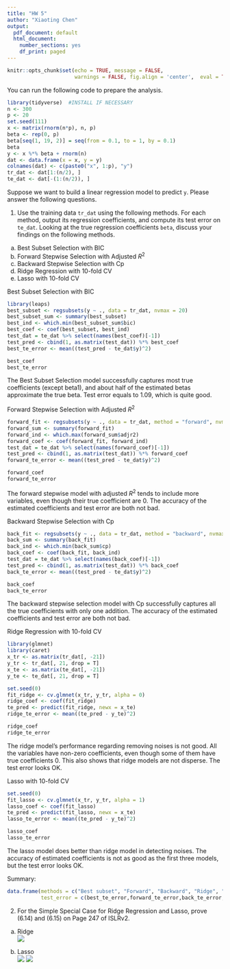 ---
title: "HW 5"
author: "Xiaoting Chen"
output:
  pdf_document: default
  html_document:
    number_sections: yes
    df_print: paged
---

```{r setup, include=FALSE}
knitr::opts_chunk$set(echo = TRUE, message = FALSE,
                      warnings = FALSE, fig.align = 'center',  eval = TRUE)
```

You can run the following code to prepare the analysis.
```{r, message=FALSE, warning=FALSE}
library(tidyverse)  #INSTALL IF NECESSARY
n <- 300
p <- 20
set.seed(111)
x <- matrix(rnorm(n*p), n, p)
beta <- rep(0, p)
beta[seq(1, 19, 2)] = seq(from = 0.1, to = 1, by = 0.1)
beta
y <- x %*% beta + rnorm(n)  
dat <- data.frame(x = x, y = y)
colnames(dat) <- c(paste0("x", 1:p), "y")
tr_dat <- dat[1:(n/2), ]
te_dat <- dat[-(1:(n/2)), ]
```

Suppose we want to build a linear regression model to predict `y`. Please answer the following questions.

1. Use the training data `tr_dat` using the following methods. For each method, output its regression coefficients, and compute its test error on `te_dat`. Looking at the true regression coefficients `beta`, discuss your findings on the following methods. 
  a. Best Subset Selection with BIC
  b. Forward Stepwise Selection with Adjusted $R^2$
  c. Backward Stepwise Selection with Cp
  d. Ridge Regression with 10-fold CV
  e. Lasso with 10-fold CV\

Best Subset Selection with BIC
```{r Q1.a, warning=FALSE}
library(leaps)
best_subset <- regsubsets(y ~ ., data = tr_dat, nvmax = 20)
best_subset_sum <- summary(best_subset)
best_ind <- which.min(best_subset_sum$bic) 
best_coef <- coef(best_subset, best_ind)
test_dat = te_dat %>% select(names(best_coef)[-1])
test_pred <- cbind(1, as.matrix(test_dat)) %*% best_coef
best_te_error <- mean((test_pred - te_dat$y)^2)

best_coef
best_te_error
```
The Best Subset Selection model successfully captures most true coefficients (except beta1), and about half of the estimated betas approximate the true beta. Test error equals to 1.09, which is quite good.\


Forward Stepwise Selection with Adjusted $R^2$
```{r Q1.b,warning=FALSE, message=FALSE}
forward_fit <- regsubsets(y ~ ., data = tr_dat, method = "forward", nvmax = 20)
forward_sum <- summary(forward_fit)
forward_ind <- which.max(forward_sum$adjr2)
forward_coef <- coef(forward_fit, forward_ind)
test_dat = te_dat %>% select(names(forward_coef)[-1])
test_pred <- cbind(1, as.matrix(test_dat)) %*% forward_coef
forward_te_error <- mean((test_pred - te_dat$y)^2)

forward_coef
forward_te_error
```
The forward stepwise model with adjusted $R^2$ tends to include more variables, even though their true coefficient are 0. The accuracy of the estimated coefficients and test error are both not bad.\


Backward Stepwise Selection with Cp
```{r Q1.c,warning=FALSE, message=FALSE}
back_fit <- regsubsets(y ~ ., data = tr_dat, method = "backward", nvmax = 20)
back_sum <- summary(back_fit)
back_ind <- which.min(back_sum$cp)
back_coef <- coef(back_fit, back_ind)
test_dat = te_dat %>% select(names(back_coef)[-1])
test_pred <- cbind(1, as.matrix(test_dat)) %*% back_coef
back_te_error <- mean((test_pred - te_dat$y)^2)

back_coef
back_te_error
```
The backward stepwise selection model with Cp successfully captures all the true coefficients with only one addition. The accuracy of the estimated coefficients and test error are both not bad.\


Ridge Regression with 10-fold CV
```{r Q1.d,warning=FALSE, message=FALSE}
library(glmnet)
library(caret)
x_tr <- as.matrix(tr_dat[, -21])
y_tr <- tr_dat[, 21, drop = T]
x_te <- as.matrix(te_dat[, -21])
y_te <- te_dat[, 21, drop = T]

set.seed(0)
fit_ridge <- cv.glmnet(x_tr, y_tr, alpha = 0) 
ridge_coef <- coef(fit_ridge)
te_pred <- predict(fit_ridge, newx = x_te)
ridge_te_error <- mean((te_pred - y_te)^2)

ridge_coef
ridge_te_error
```
The ridge model's performance regarding removing noises is not good. All the variables have non-zero coefficients, even though some of them have true coefficients 0. This also shows that ridge models are not disperse. The test error looks OK.\


Lasso with 10-fold CV
```{r Q1.e,warning=FALSE, message=FALSE}
set.seed(0)
fit_lasso <- cv.glmnet(x_tr, y_tr, alpha = 1) 
lasso_coef <- coef(fit_lasso)
te_pred <- predict(fit_lasso, newx = x_te)
lasso_te_error <- mean((te_pred - y_te)^2)

lasso_coef
lasso_te_error
```
The lasso model does better than ridge model in detecting noises. The accuracy of estimated coefficients is not as good as the first three models, but the test error looks OK.\


Summary:
```{r}
data.frame(methods = c("Best subset", "Forward", "Backward", "Ridge", "lasso"),
           test_error = c(best_te_error,forward_te_error,back_te_error,ridge_te_error,lasso_te_error))
```


2. For the Simple Special Case for Ridge Regression and Lasso, prove (6.14) and (6.15) on Page 247 of ISLRv2.\
a. Ridge\
![](hw5_1.jpg)\

b. Lasso\
![](hw5_2.jpg)
![](hw5_3.jpg)



